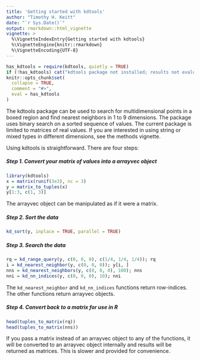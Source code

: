 ```yaml
---
title: 'Getting started with kdtools'
author: "Timothy H. Keitt"
date: "`r Sys.Date()`"
output: rmarkdown::html_vignette
vignette: >
  %\VignetteIndexEntry{Getting started with kdtools}
  %\VignetteEngine{knitr::rmarkdown}
  %\VignetteEncoding{UTF-8}
---
```


```r
has_kdtools = require(kdtools, quietly = TRUE)
if (!has_kdtools) cat("kdtools package not installed; results not evaluted\n")
knitr::opts_chunk$set(
  collapse = TRUE,
  comment = "#>",
  eval = has_kdtools
)
```

The kdtools package can be used to search for multidimensional points in a boxed region and find nearest neighbors in 1 to 9 dimensions. The package uses binary search on a sorted sequence of values. The current package is limited to matrices of real values. If you are interested in using string or mixed types in different dimensions, see the methods vignette.

Using kdtools is straightforward. There are four steps:

##### Step 1. Convert your matrix of values into a arrayvec object

```r
library(kdtools)
x = matrix(runif(3e3), nc = 3)
y = matrix_to_tuples(x)
y[1:3, c(1, 3)]
```

The arrayvec object can be manipulated as if it were a matrix.

##### Step 2. Sort the data

```r
kd_sort(y, inplace = TRUE, parallel = TRUE)
```

##### Step 3. Search the data

```r
rq = kd_range_query(y, c(0, 0, 0), c(1/4, 1/4, 1/4)); rq
i = kd_nearest_neighbor(y, c(0, 0, 0)); y[i, ]
nns = kd_nearest_neighbors(y, c(0, 0, 0), 100); nns
nni = kd_nn_indices(y, c(0, 0, 0), 10); nni
```

The ```kd_nearest_neighbor``` and ```kd_nn_indices``` functions return row-indices. The other functions return arrayvec objects.

##### Step 4. Convert back to a matrix for use in R

```r
head(tuples_to_matrix(rq))
head(tuples_to_matrix(nns))
```

If you pass a matrix instead of an arrayvec object to any of the functions, it will be converted to an arrayvec object internally and results will be returned as matrices. This is slower and provided for convenience.

